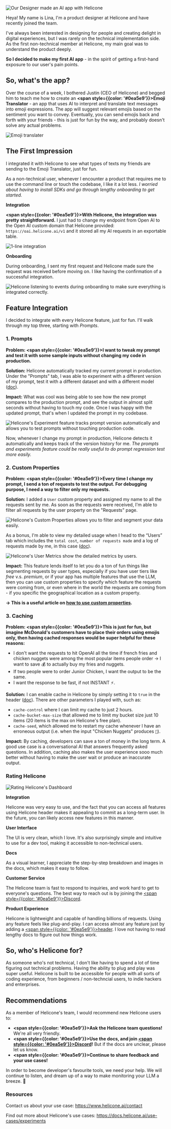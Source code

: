 
![Our Designer made an AI app with Helicone](/static/blog/first-ai-app/lina-first-ai-app.webp)

Heya! My name is Lina, I'm a product designer at Helicone and have recently joined the team. 

I've always been interested in designing for people and creating delight in digital experiences, but I was rarely on the technical implementation side. As the first non-technical member at Helicone, my main goal was to understand the product deeply. 

**So I decided to make my first AI app** - in the spirit of getting a first-hand exposure to our user's pain points. 

## So, what's the app?

Over the course of a week, I bothered Justin (CEO of Helicone) and begged him to teach me how to create an **<span style={{color: '#0ea5e9'}}>Emoji Translator</span>** - an app that uses AI to interpret and translate text messages into emoji expressions. The app will suggest relevant emojis based on the sentiment you want to convey. Eventually, you can send emojis back and forth with your friends - this is just for fun by the way, and probably doesn't solve any actual problems.


![Emoji translater](/static/blog/first-ai-app/emoji-converter.webp)



## The First Impression

I integrated it with Helicone to see what types of texts my friends are sending to the Emoji Translator, just for fun.  

As a non-technical user, whenever I encounter a product that requires me to use the command line or touch the codebase, I like it a lot less. *I worried about having to install SDKs and go through lengthy onboarding to get started.*

**Integration**

**<span style={{color: '#0ea5e9'}}>With Helicone, the integration was pretty straightforward.</span>** I just had to change my endpoint from Open AI to the Open AI custom domain that Helicone provided: `https://oai.helicone.ai/v1` and it stored all my AI requests in an exportable table.

![1-line integration](/static/blog/first-ai-app/integration.webp)

**Onboarding**

During onboarding, I sent my first request and Helicone made sure the request was received before moving on. I like having the confirmation of a successful integration. 


![Helicone listening to events during onboarding to make sure everything is integrated correctly.](/static/blog/first-ai-app/listening-for-events.gif)



## Feature Integration 

I decided to integrate with every Helicone feature, just for fun. I'll walk through my top three, starting with *Prompts*. 

### 1. Prompts 

**Problem: <span style={{color: '#0ea5e9'}}>I want to tweak my prompt and test it with some sample inputs without changing my code in production. </span>**

**Solution:** Helicone automatically tracked my current prompt in production. Under the "Prompts" tab, I was able to experiment with a different version of my prompt, test it with a different dataset and with a different model (<a href="https://docs.helicone.ai/features/prompts" target="_blank" rel="noopener noreferrer">doc</a>). 


**Impact:** What was cool was being able to see how the new prompt compares to the production prompt, and see the output in almost split seconds without having to touch my code. Once I was happy with the updated prompt, that's when I updated the prompt in my codebase. 

![Helicone's Experiment feature tracks prompt version automatically and allows you to test prompts without touching production code.](/static/blog/first-ai-app/compare-experiments.webp)

Now, whenever I change my prompt in production, Helicone detects it automatically and keeps track of the version history for me. *The prompts and experiments feature could be really useful to do prompt regression test more easily.*



### 2. Custom Properties

**Problem: <span style={{color: '#0ea5e9'}}>Every time I change my prompt, I send a ton of requests to test the output. For debugging purpose, I need a way to filter only my requests. </span>**

**Solution:** I added a `User` custom property and assigned my name to all the requests sent by me. As soon as the requests were received, I'm able to filter all requests by the user property on the "Requests" page. 

![Helicone's Custom Properties allows you to filter and segment your data easily.](/static/blog/first-ai-app/custom-properties.webp)

As a bonus, I'm able to view my detailed usage when I head to the “Users” tab which includes the `total cost`, `number of requests made` and a log of requests made by me, in this case (<a href="https://docs.helicone.ai/features/advanced-usage/custom-properties" target="_blank" rel="noopener noreferrer">doc</a>).    

![Helicone's User Metrics show the detailed metrics by users.](/static/blog/first-ai-app/user-metrics.webp)

**Impact:** This feature lends itself to let you do a ton of fun things like segmenting requests by user types, especially if you have user tiers like *free* v.s. *premium*, or if your app has multiple features that use the LLM, then you can use custom properties to specify which feature the requests were coming from, or even where in the world the requests are coming from - if you specific the geographical location as a custom property. 

**→ This is a useful article on [how to use custom properties](https://www.helicone.ai/blog/custom-properties).**


### 3. Caching

**Problem: <span style={{color: '#0ea5e9'}}>This is just for fun, but imagine McDonald's customers have to place their orders using emojis only, then having cached responses would be super helpful for these reasons:</span>**

- I don't want the requests to hit OpenAI all the time if french fries and chicken nuggets were among the most popular items people order → I want to save 💰 to actually buy my fries and nuggets.
- If two people were to order Junior Chicken, I want the output to be the same.
- I want the response to be fast, if not INSTANT ⚡.

**Solution:** I can enable cache in Helicone by simply setting it to `true` in the header (<a href="https://docs.helicone.ai/features/advanced-usage/caching" target="_blank" rel="noopener noreferrer">doc</a>). There are other parameters I played with, such as: 
- `cache-control` where I can limit my cache to just 2 hours. 
- `cache-bucket-max-size` that allowed me to limit my bucket size just 10 items (20 items is the max on Helicone's free plan). 
- `cache-seed`, which allowed me to restart my cache whenever I have an erroneous output (i.e. when the input "Chicken Nuggets" produces `🍔`). 


**Impact:** By caching, developers can save a ton of money in the long term. A good use case is a conversational AI that answers frequently asked questions. In addition, caching also makes the user experience sooo much better without having to make the user wait or produce an inaccurate output.



### Rating Helicone

![Rating Helicone's Dashboard](/static/blog/first-ai-app/helicone-dashboard.webp)


**Integration**

Helicone was very easy to use, and the fact that you can access all features using Helicone header makes it appealing to commit as a long-term user. In the future, you can likely access new features in this manner.  


**User Interface**

The UI is very clean, which I love. It's also surprisingly simple and intuitive to use for a dev tool, making it accessible to non-technical users. 


**Docs**

As a visual learner, I appreciate the step-by-step breakdown and images in the docs, which makes it easy to follow. 


**Customer Service** 

The Helicone team is fast to respond to inquiries, and work hard to get to everyone's questions. The best way to reach out is by joining the <a href="https://discord.gg/hFUtEafSNr" target="_blank" rel="noopener noreferrer"><span style={{color: '#0ea5e9'}}>Discord</span></a>. 


**Product Experience**

Helicone is lightweight and capable of handling billions of requests. Using any feature feels like plug-and-play. I can access almost any feature just by adding a <a href="https://docs.helicone.ai/helicone-headers/header-directory" target="_blank" rel="noopener noreferrer"><span style={{color: '#0ea5e9'}}>header</span></a>. I love not having to read lengthy docs to figure out how things work.


## So, who's Helicone for?

As someone who's not technical, I don't like having to spend a lot of time figuring out technical problems. Having the ability to plug and play was super useful. Helicone is built to be accessible for people with all sorts of coding experience, from beginners / non-techncial users, to indie hackers and enterprises. 


## Recommendations

As a member of Helicone's team, I would recommend new Helicone users to: 

- **<span style={{color: '#0ea5e9'}}>Ask the Helicone team questions!</span>** We're all very friendly.
- **<span style={{color: '#0ea5e9'}}>Use the docs, and join <a href="https://discord.gg/hFUtEafSNr" target="_blank" rel="noopener noreferrer"><span style={{color: '#0ea5e9'}}>Discord</span></a>!</span>** But if the docs are unclear, please let us know.
- **<span style={{color: '#0ea5e9'}}>Continue to share feedback and your use cases!</span>** 

In order to become developer's favourite tools, we need your help. We will continue to listen, and dream up of a way to make monitoring your LLM a breeze. 🍃


### Resources 

Contact us about your use case: https://www.helicone.ai/contact

Find out more about Helicone's use cases: https://docs.helicone.ai/use-cases/experiments
